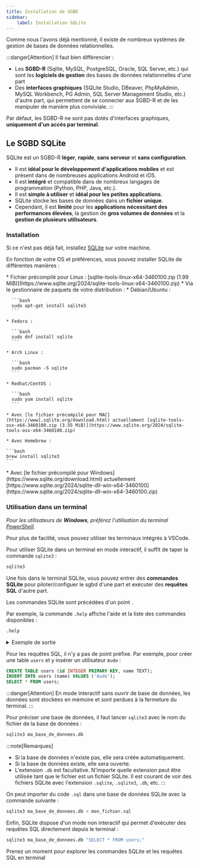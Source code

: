 ```yaml
---
title: Installation de SGBD
sidebar:
    label: Installation SQLite
---
```



<Slide title="Installation de SGBD">

Comme nous l'avons déjà mentionné, il existe de nombreux systèmes de gestion de bases de données relationnelles.

:::danger[Attention]
Il faut bien différencier :
* Les **SGBD-R** (Sqlite, MySQL, PostgreSQL, Oracle, SQL Server, etc.) qui sont les **logiciels de gestion** des bases de données relationnelles d'une part
* Des **interfaces graphiques** (SQLite Studio, DBeaver, PhpMyAdmin, MySQL Workbench, PG Admin, SQL Server Management Studio, etc.) d'autre part, qui permettent de se connecter aux SGBD-R et de les manipuler de manière plus conviviale.
:::

Par défaut, les SGBD-R ne sont pas dotés d'interfaces graphiques, **uniquement d'un accès par terminal**.

</Slide>
<Slide>

## Le SGBD SQLite

SQLite est un SGBD-R **léger**, **rapide**, **sans serveur** et **sans configuration**. 

* Il est **idéal pour le développement d'applications mobiles** et est présent dans de nombreuses applications Android et iOS.
* Il est **intégré** et compatible dans de nombreux langages de programmation (Python, PHP, Java, etc.).
* Il est **simple à utiliser** et **idéal pour les petites applications**.
* SQLite stocke les bases de données dans un **fichier unique**.
* Cependant, il est **limité** pour les **applications nécessitant des performances élevées**, la gestion de **gros volumes de données** et la **gestion de plusieurs utilisateurs**.

</Slide>
<Slide>

### Installation

Si ce n'est pas déjà fait, installez [SQLite](https://www.sqlite.org/index.html) sur votre machine.


En fonction de votre OS et préférences, vous pouvez installer SQLite de différentes manières :

<Tabs>
  <TabItem label="Linux">
  * Fichier précompilé pour Linux : [sqlite-tools-linux-x64-3460100.zip (1.99 MiB)](https://www.sqlite.org/2024/sqlite-tools-linux-x64-3460100.zip)
  * Via le gestionnaire de paquets de votre distribution :
    * Debian/Ubuntu :

      ```bash
      sudo apt-get install sqlite3
      ```

    * Fedora :

      ```bash
      sudo dnf install sqlite
      ```

    * Arch Linux :

      ```bash
      sudo pacman -S sqlite
      ```

    * Redhat/CentOS :

      ```bash
      sudo yum install sqlite
      ```

    
  </TabItem>
  <TabItem label="MacOS">

    * Avec [le fichier précompilé pour MAC](https://www[.sqlite.org/download.html) actuellement [sqlite-tools-osx-x64-3460100.zip (3.55 MiB)](https://www.sqlite.org/2024/sqlite-tools-osx-x64-3460100.zip)
    
    * Avec Homebrew :

    ```bash
    brew install sqlite3
    ```
  </TabItem>
  <TabItem label="Windows">
    * Avec [le fichier précompilé pour Windows](https://www.sqlite.org/download.html) actuellement [https://www.sqlite.org/2024/sqlite-dll-win-x64-3460100](https://www.sqlite.org/2024/sqlite-dll-win-x64-3460100.zip)
  </TabItem>
</Tabs>

</Slide>
<Slide>

### Utilisation dans un terminal

_Pour les utilisateurs de **Windows**, préférez l'utilisation du terminal [PowerShell](https://learn.microsoft.com/en-us/powershell/)._

Pour plus de facilité, vous pouvez utiliser les terminaux intégrés à VSCode.

Pour utiliser SQLite dans un terminal en mode interactif, il suffit de taper la commande `sqlite3` :

```bash
sqlite3
```

</Slide>
<Slide title="Utilisation dans un terminal">

Une fois dans le terminal SQLite, vous pouvez entrer des **commandes SQLite** pour piloter/configuer le sgbd d'une part et exécuter des **requêtes SQL** d'autre part.

Les commandes SQLite sont précédées d'un point `.`

Par exemple, la commande `.help` affiche l'aide et la liste des commandes disponibles : 

```sql
.help
```

<details>
<summary>Exemple de sortie</summary>

```bash
sqlite> .help

.archive ...             Manage SQL archives
.auth ON|OFF             Show authorizer callbacks
.backup ?DB? FILE        Backup DB (default "main") to FILE
.bail on|off             Stop after hitting an error.  Default OFF
.cd DIRECTORY            Change the working directory to DIRECTORY
.changes on|off          Show number of rows changed by SQL
.check GLOB              Fail if output since .testcase does not match
.clone NEWDB             Clone data into NEWDB from the existing database
.connection [close] [#]  Open or close an auxiliary database connection
.databases               List names and files of attached databases
.dbconfig ?op? ?val?     List or change sqlite3_db_config() options
.dbinfo ?DB?             Show status information about the database
.dump ?OBJECTS?          Render database content as SQL
.echo on|off             Turn command echo on or off
.eqp on|off|full|...     Enable or disable automatic EXPLAIN QUERY PLAN
.excel                   Display the output of next command in spreadsheet
.exit ?CODE?             Exit this program with return-code CODE
.expert                  EXPERIMENTAL. Suggest indexes for queries
.explain ?on|off|auto?   Change the EXPLAIN formatting mode.  Default: auto
.filectrl CMD ...        Run various sqlite3_file_control() operations
.fullschema ?--indent?   Show schema and the content of sqlite_stat tables
.headers on|off          Turn display of headers on or off
.help ?-all? ?PATTERN?   Show help text for PATTERN
.hex-rekey OLD NEW NEW   Change the encryption key using hexadecimal
.import FILE TABLE       Import data from FILE into TABLE
.import FILE TABLE       Import data from FILE into TABLE
.indexes ?TABLE?         Show names of indexes
.limit ?LIMIT? ?VAL?     Display or change the value of an SQLITE_LIMIT
.lint OPTIONS            Report potential schema issues.
.log FILE|on|off         Turn logging on or off.  FILE can be stderr/stdout
.mode MODE ?OPTIONS?     Set output mode
.nonce STRING            Suspend safe mode for one command if nonce matches
.nullvalue STRING        Use STRING in place of NULL values
.once ?OPTIONS? ?FILE?   Output for the next SQL command only to FILE
.open ?OPTIONS? ?FILE?   Close existing database and reopen FILE
.output ?FILE?           Send output to FILE or stdout if FILE is omitted
.parameter CMD ...       Manage SQL parameter bindings
.print STRING...         Print literal STRING
.progress N              Invoke progress handler after every N opcodes
.prompt MAIN CONTINUE    Replace the standard prompts
.quit                    Stop interpreting input stream, exit if primary.
.read FILE               Read input from FILE or command output
.recover                 Recover as much data as possible from corrupt db.
.rekey OLD NEW NEW     Change the encryption key
.restore ?DB? FILE       Restore content of DB (default "main") from FILE
.save ?OPTIONS? FILE     Write database to FILE (an alias for .backup ...)
.scanstats on|off|est    Turn sqlite3_stmt_scanstatus() metrics on or off
.schema ?PATTERN?        Show the CREATE statements matching PATTERN
.separator COL ?ROW?     Change the column and row separators
.session ?NAME? CMD ...  Create or control sessions
.sha3sum ...             Compute a SHA3 hash of database content
.shell CMD ARGS...       Run CMD ARGS... in a system shell
.show                    Show the current values for various settings
.stats ?ARG?             Show stats or turn stats on or off
.system CMD ARGS...      Run CMD ARGS... in a system shell
.tables ?TABLE?          List names of tables matching LIKE pattern TABLE
.text-rekey OLD NEW NEW  Change the encryption key using hexadecimal
.timeout MS              Try opening locked tables for MS milliseconds
.timer on|off            Turn SQL timer on or off
.trace ?OPTIONS?         Output each SQL statement as it is run
.version                 Show source, library and compiler versions
.vfsinfo ?AUX?           Information about the top-level VFS
.vfslist                 List all available VFSes
.vfsname ?AUX?           Print the name of the VFS stack
.width NUM1 NUM2 ...     Set minimum column widths for columnar output
```
</details>

</Slide>
<Slide title="Utilisation dans un terminal">

Pour les requêtes SQL, il n'y a pas de point préfixe. Par exemple, pour créer une table `users` et y insérer un utilisateur `Aude` :

```sql
CREATE TABLE users (id INTEGER PRIMARY KEY, name TEXT);
INSERT INTO users (name) VALUES ('Aude');
SELECT * FROM users;
```

:::danger[Attention]
En mode interactif sans ouvrir de base de données, les données sont stockées en mémoire et sont perdues à la fermeture du terminal.
:::

</Slide>
<Slide title="Utilisation dans un terminal">

Pour préciser une base de données, il faut lancer `sqlite3` avec le nom du fichier de la base de données :

```bash
sqlite3 ma_base_de_donnees.db
```

:::note[Remarques]
* Si la base de données n'existe pas, elle sera créée automatiquement.
* Si la base de données existe, elle sera ouverte.
* L'extension `.db` est facultative. N'importe quelle extension peut être utilisée tant que le fichier est un fichier SQLite. Il est courant de voir des fichiers SQLite avec l'extension `.sqlite`, `.sqlite3`, `.db`, etc.
:::

</Slide>
<Slide title="Utilisation dans un terminal">

On peut importer du code `.sql` dans une base de données SQLite avec la commande suivante :

```bash
sqlite3 ma_base_de_donnees.db < mon_fichier.sql
```

</Slide>
<Slide title="Utilisation dans un terminal">

Enfin, SQLite dispose d'un mode non interactif qui permet d'exécuter des requêtes SQL directement depuis le terminal :

```bash
sqlite3 ma_base_de_donnees.db "SELECT * FROM users;"
```
Prenez un moment pour explorer les commandes SQLite et les requêtes SQL en terminal

</Slide>
